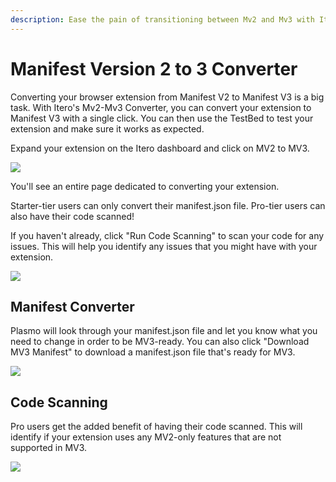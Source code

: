 ```yaml
---
description: Ease the pain of transitioning between Mv2 and Mv3 with Itero's Migration ToolKits.
---
```


# Manifest Version 2 to 3 Converter

Converting your browser extension from Manifest V2 to Manifest V3 is a big task. With Itero's Mv2-Mv3 Converter, you can convert your extension to Manifest V3 with a single click. You can then use the TestBed to test your extension and make sure it works as expected.

Expand your extension on the Itero dashboard and click on MV2 to MV3.

![](@screenshots/2022-11-30-16-03-15.png)

You'll see an entire page dedicated to converting your extension.

Starter-tier users can only convert their manifest.json file. Pro-tier users can also have their code scanned!

If you haven't already, click "Run Code Scanning" to scan your code for any issues. This will help you identify any issues that you might have with your extension.

![](@screenshots/2022-11-30-16-05-02.png)

## Manifest Converter

Plasmo will look through your manifest.json file and let you know what you need to change in order to be MV3-ready. You can also click "Download MV3 Manifest" to download a manifest.json file that's ready for MV3.

![](@screenshots/2022-11-30-16-05-30.png)

## Code Scanning

Pro users get the added benefit of having their code scanned. This will identify if your extension uses any MV2-only features that are not supported in MV3.

![](@screenshots/2022-11-30-16-06-15.png)
